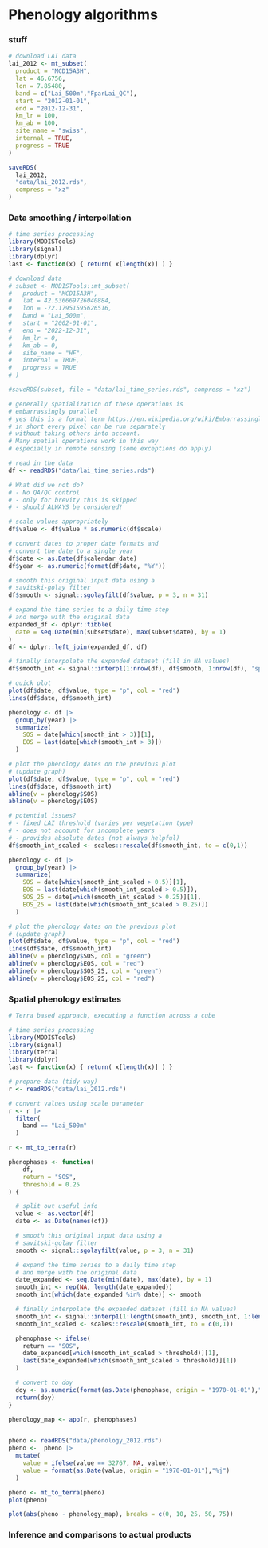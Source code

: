 # Phenology algorithms

### stuff

```r
# download LAI data
lai_2012 <- mt_subset(
  product = "MCD15A3H",
  lat = 46.6756,
  lon = 7.85480,
  band = c("Lai_500m","FparLai_QC"),
  start = "2012-01-01",
  end = "2012-12-31",
  km_lr = 100,
  km_ab = 100,
  site_name = "swiss",
  internal = TRUE,
  progress = TRUE
)

saveRDS(
  lai_2012,
  "data/lai_2012.rds",
  compress = "xz"
)
```

### Data smoothing / interpollation

```r
# time series processing
library(MODISTools)
library(signal)
library(dplyr)
last <- function(x) { return( x[length(x)] ) }

# download data
# subset <- MODISTools::mt_subset(
#   product = "MCD15A3H",
#   lat = 42.536669726040884,
#   lon = -72.17951595626516,
#   band = "Lai_500m",
#   start = "2002-01-01",
#   end = "2022-12-31",
#   km_lr = 0,
#   km_ab = 0,
#   site_name = "HF",
#   internal = TRUE,
#   progress = TRUE
# )

#saveRDS(subset, file = "data/lai_time_series.rds", compress = "xz")

# generally spatialization of these operations is
# embarrassingly parallel
# yes this is a formal term https://en.wikipedia.org/wiki/Embarrassingly_parallel
# in short every pixel can be run separately
# without taking others into account.
# Many spatial operations work in this way
# especially in remote sensing (some exceptions do apply)

# read in the data
df <- readRDS("data/lai_time_series.rds")

# What did we not do?
# - No QA/QC control
# - only for brevity this is skipped
# - should ALWAYS be considered!

# scale values appropriately
df$value <- df$value * as.numeric(df$scale)

# convert dates to proper date formats and
# convert the date to a single year
df$date <- as.Date(df$calendar_date)
df$year <- as.numeric(format(df$date, "%Y"))

# smooth this original input data using a
# savitski-golay filter
df$smooth <- signal::sgolayfilt(df$value, p = 3, n = 31)

# expand the time series to a daily time step
# and merge with the original data
expanded_df <- dplyr::tibble(
  date = seq.Date(min(subset$date), max(subset$date), by = 1)
)
df <- dplyr::left_join(expanded_df, df)

# finally interpolate the expanded dataset (fill in NA values)
df$smooth_int <- signal::interp1(1:nrow(df), df$smooth, 1:nrow(df), 'spline')

# quick plot
plot(df$date, df$value, type = "p", col = "red")
lines(df$date, df$smooth_int)

phenology <- df |>
  group_by(year) |>
  summarize(
    SOS = date[which(smooth_int > 3)][1],
    EOS = last(date[which(smooth_int > 3)])
  )

# plot the phenology dates on the previous plot
# (update graph)
plot(df$date, df$value, type = "p", col = "red")
lines(df$date, df$smooth_int)
abline(v = phenology$SOS)
abline(v = phenology$EOS)

# potential issues?
# - fixed LAI threshold (varies per vegetation type)
# - does not account for incomplete years
# - provides absolute dates (not always helpful)
df$smooth_int_scaled <- scales::rescale(df$smooth_int, to = c(0,1))

phenology <- df |>
  group_by(year) |>
  summarize(
    SOS = date[which(smooth_int_scaled > 0.5)][1],
    EOS = last(date[which(smooth_int_scaled > 0.5)]),
    SOS_25 = date[which(smooth_int_scaled > 0.25)][1],
    EOS_25 = last(date[which(smooth_int_scaled > 0.25)])
  )

# plot the phenology dates on the previous plot
# (update graph)
plot(df$date, df$value, type = "p", col = "red")
lines(df$date, df$smooth_int)
abline(v = phenology$SOS, col = "green")
abline(v = phenology$EOS, col = "red")
abline(v = phenology$SOS_25, col = "green")
abline(v = phenology$EOS_25, col = "red")
```

### Spatial phenology estimates

```r
# Terra based approach, executing a function across a cube

# time series processing
library(MODISTools)
library(signal)
library(terra)
library(dplyr)
last <- function(x) { return( x[length(x)] ) }

# prepare data (tidy way)
r <- readRDS("data/lai_2012.rds")

# convert values using scale parameter
r <- r |>
  filter(
    band == "Lai_500m"
  )

r <- mt_to_terra(r)

phenophases <- function(
    df,
    return = "SOS",
    threshold = 0.25
) {

  # split out useful info
  value <- as.vector(df)
  date <- as.Date(names(df))

  # smooth this original input data using a
  # savitski-golay filter
  smooth <- signal::sgolayfilt(value, p = 3, n = 31)

  # expand the time series to a daily time step
  # and merge with the original data
  date_expanded <- seq.Date(min(date), max(date), by = 1)
  smooth_int <- rep(NA, length(date_expanded))
  smooth_int[which(date_expanded %in% date)] <- smooth

  # finally interpolate the expanded dataset (fill in NA values)
  smooth_int <- signal::interp1(1:length(smooth_int), smooth_int, 1:length(smooth_int), 'spline')
  smooth_int_scaled <- scales::rescale(smooth_int, to = c(0,1))

  phenophase <- ifelse(
    return == "SOS",
    date_expanded[which(smooth_int_scaled > threshold)][1],
    last(date_expanded[which(smooth_int_scaled > threshold)][1])
  )

  # convert to doy
  doy <- as.numeric(format(as.Date(phenophase, origin = "1970-01-01"),"%j"))
  return(doy)
}

phenology_map <- app(r, phenophases)


pheno <- readRDS("data/phenology_2012.rds")
pheno <-  pheno |>
  mutate(
    value = ifelse(value == 32767, NA, value),
    value = format(as.Date(value, origin = "1970-01-01"),"%j")
  )

pheno <- mt_to_terra(pheno)
plot(pheno)

plot(abs(pheno - phenology_map), breaks = c(0, 10, 25, 50, 75))

```

### Inference and comparisons to actual products

